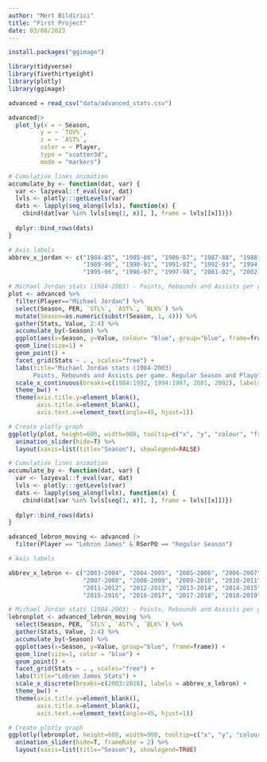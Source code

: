 ```yaml
---
author: "Mert Bildirici"
title: "First Project"
date: 03/08/2023
---
```

```r
install.packages("ggimage")
```

```r
library(tidyverse)
library(fivethirtyeight)
library(plotly)
library(ggimage)
```

```r
advanced = read_csv("data/advanced_stats.csv")
```

```r
advanced|>
  plot_ly(x = ~ Season,
         y = ~ `TOV%`,
         z = ~ `AST%`,
         color = ~ Player,
         type = "scatter3d",
         mode = "markers")

```


```r
# Cumulative lines animation
accumulate_by <- function(dat, var) {
  var <- lazyeval::f_eval(var, dat)
  lvls <- plotly:::getLevels(var)
  dats <- lapply(seq_along(lvls), function(x) {
    cbind(dat[var %in% lvls[seq(1, x)], ], frame = lvls[[x]])})
    
  dplyr::bind_rows(dats)
}

# Axis labels
abbrev_x_jordan <- c("1984-85", "1985-86", "1986-87", "1987-88", "1988-89",
                     "1989-90", "1990-91", "1991-92", "1992-93", "1994-95",
                     "1995-96", "1996-97", "1997-98", "2001-02", "2002-03")

# Michael Jordan stats (1984-2003) - Points, Rebounds and Assists per game. Regular Season and Playoffs
plot <- advanced %>%
  filter(Player=="Michael Jordan") %>%
  select(Season, PER, `STL%`, `AST%`, `BLK%`) %>%
  mutate(Season=as.numeric(substr(Season, 1, 4))) %>%
  gather(Stats, Value, 2:4) %>%
  accumulate_by(~Season) %>%
  ggplot(aes(x=Season, y=Value, colour= "blue", group="blue", frame=frame)) +
  geom_line(size=1) +
  geom_point() +
  facet_grid(Stats ~ . , scales="free") +
  labs(title="Michael Jordan stats (1984-2003)
       Points, Rebounds and Assists per game. Regular Season and Playoffs") +
  scale_x_continuous(breaks=c(1984:1992, 1994:1997, 2001, 2002), labels=abbrev_x_jordan) +
  theme_bw() +
  theme(axis.title.y=element_blank(), 
        axis.title.x=element_blank(), 
        axis.text.x=element_text(angle=45, hjust=1)) 

# Create plotly graph
ggplotly(plot, height=600, width=900, tooltip=c("x", "y", "colour", "frame")) %>%
  animation_slider(hide=T) %>%
  layout(xaxis=list(title="Season"), showlegend=FALSE)
```



```r
# Cumulative lines animation
accumulate_by <- function(dat, var) {
  var <- lazyeval::f_eval(var, dat)
  lvls <- plotly:::getLevels(var)
  dats <- lapply(seq_along(lvls), function(x) {
    cbind(dat[var %in% lvls[seq(1, x)], ], frame = lvls[[x]])})
    
  dplyr::bind_rows(dats)
}

advanced_lebron_moving <- advanced |>
  filter(Player == "Lebron James" & RSorPO == "Regular Season")

# Axis labels

abbrev_x_lebron <- c("2003-2004", "2004-2005", "2005-2006", "2006-2007", 
                     "2007-2008", "2008-2009", "2009-2010", "2010-2011",
                     "2011-2012", "2012-2013", "2013-2014", "2014-2015",
                     "2015-2016", "2016-2017", "2017-2018", "2018-2019")

# Michael Jordan stats (1984-2003) - Points, Rebounds and Assists per game. Regular Season and Playoffs
lebronplot <- advanced_lebron_moving %>%
  select(Season, PER, `STL%`, `AST%`, `BLK%`) %>%
  gather(Stats, Value, 2:4) %>%
  accumulate_by(~Season) %>%
  ggplot(aes(x=Season, y=Value, group="blue", frame=frame)) +
  geom_line(size=1, color = "blue") +
  geom_point() +
  facet_grid(Stats ~ . , scales="free") +
  labs(title="Lebron James Stats") +
  scale_x_discrete(breaks=c(2003:2018), labels = abbrev_x_lebron) +
  theme_bw() +
  theme(axis.title.y=element_blank(), 
        axis.title.x=element_blank(), 
        axis.text.x=element_text(angle=45, hjust=1))

# Create plotly graph
ggplotly(lebronplot, height=600, width=900, tooltip=c("x", "y", "colour", "frame")) %>%
  animation_slider(hide=T, frameRate = 2) %>%
  layout(xaxis=list(title="Season"), showlegend=TRUE)
```

